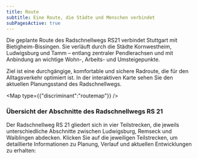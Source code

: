 ```yaml
---
title: Route
subtitle: Eine Route, die Städte und Menschen verbindet
subPagesActive: true
---
```

Die geplante Route des Radschnellwegs RS21 verbindet Stuttgart mit Bietigheim-Bissingen. Sie verläuft durch die Städte Kornwestheim, Ludwigsburg und Tamm – entlang zentraler Pendlerachsen und mit Anbindung an wichtige Wohn-, Arbeits- und Umsteigepunkte.

Ziel ist eine durchgängige, komfortable und sichere Radroute, die für den Alltagsverkehr optimiert ist. In der interaktiven Karte sehen Sie den aktuellen Planungsstand des Radschnellwegs.

<Map type={{"discriminant":"routemap"}} />

### Übersicht der Abschnitte des Radschnellwegs RS 21

Der Radschnellweg RS 21 gliedert sich in vier Teilstrecken, die jeweils unterschiedliche Abschnitte zwischen Ludwigsburg, Remseck und Waiblingen abdecken. Klicken Sie auf die jeweiligen Teilstrecken, um detaillierte Informationen zu Planung, Verlauf und aktuellen Entwicklungen zu erhalten:
